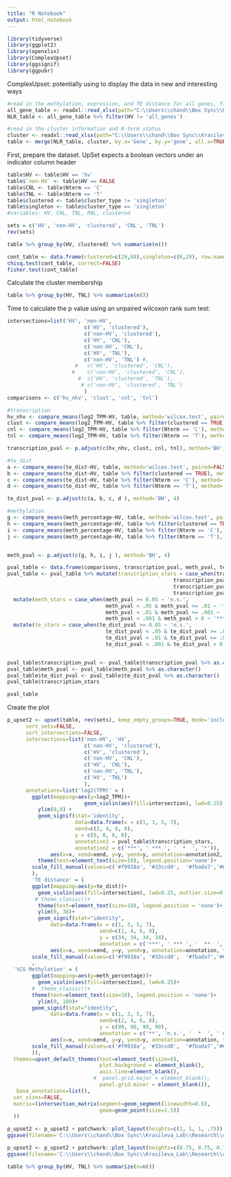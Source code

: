 ```yaml
---
title: "R Notebook"
output: html_notebook
---
```


```r
library(tidyverse)
library(ggplot2)
library(openxlsx)
library(ComplexUpset)
library(ggsignif)
library(ggpubr)
```
ComplexUpset: potentially using to display the data in new and interesting ways 
```r
#read in the methylation, expression, and TE distance for all genes, filter to NLRs
all_gene_table <- readxl::read_xlsx(path="C:\\Users\\chand\\Box Sync\\Krasileva_Lab\\Research\\chandler\\Krasileva Lab\\E14\\all_gene_table.xlsx")
NLR_table <- all_gene_table %>% filter(HV != 'all_genes')

#read in the cluster information and N-term status 
cluster <- readxl::read_xlsx(path="C:\\Users\\chand\\Box Sync\\Krasileva_Lab\\Research\\chandler\\Krasileva Lab\\E14\\chae_2020_supplemental.xlsx")
table <- merge(NLR_table, cluster, by.x='Gene', by.y='gene', all.x=TRUE)
```

First, prepare the dataset. UpSet expects a boolean vectors under an indicator column header 

```r
table$HV <- table$HV == 'hv'
table$`non-HV` <- table$HV == FALSE
table$CNL <- table$Nterm == 'C'
table$TNL <- table$Nterm == 'T'
table$clustered <- table$cluster_type != 'singleton'
table$singleton <- table$cluster_type == 'singleton'
#variables: HV, CNL, TNL, RNL, clustered 

sets = c('HV', 'non-HV', 'clustered', 'CNL', 'TNL')
rev(sets)
```
```r
table %>% group_by(HV, clustered) %>% summarize(n())

cont_table <- data.frame(clustered=c(29,68),singleton=c(6,29), row.names=c("hv","non-hv"))
chisq.test(cont_table, correct=FALSE)
fisher.test(cont_table)
```

Calculate the cluster membership 
```r
table %>% group_by(HV, TNL) %>% summarize(n())
```

Time to calculate the p value using an unpaired wilcoxon rank sum test: 
```r
intersections=list('HV', 'non-HV', 
                         c('HV', 'clustered'), 
                         c('non-HV', 'clustered'),
                         c('HV', 'CNL'), 
                         c('non-HV', 'CNL'),
                         c('HV', 'TNL'), 
                         c('non-HV', 'TNL') #, 
                      #   c('HV', 'clustered', 'CNL'), 
                     #    c('non-HV', 'clustered', 'CNL'),
                       #  c('HV', 'clustered', 'TNL'), 
                        # c('non-HV', 'clustered', 'TNL')
                         )
comparisons <- c('hv_nhv', 'clust', 'cnl', 'tnl')

#transcription 
hv_nhv <- compare_means(log2_TPM~HV, table, method='wilcox.test', paired=FALSE)$p 
clust <- compare_means(log2_TPM~HV, table %>% filter(clustered == TRUE), method='wilcox.test', paired=FALSE)$p 
cnl <- compare_means(log2_TPM~HV, table %>% filter(Nterm == 'C'), method='wilcox.test', paired=FALSE)$p
tnl <- compare_means(log2_TPM~HV, table %>% filter(Nterm == 'T'), method='wilcox.test', paired=FALSE)$p 

transcription_pval <- p.adjust(c(hv_nhv, clust, cnl, tnl), method='BH', 4)

#te_dist
a <- compare_means(te_dist~HV, table, method='wilcox.test', paired=FALSE)$p
b <- compare_means(te_dist~HV, table %>% filter(clustered == TRUE), method='wilcox.test', paired=FALSE)$p
c <- compare_means(te_dist~HV, table %>% filter(Nterm == 'C'), method='wilcox.test', paired=FALSE)$p
d <- compare_means(te_dist~HV, table %>% filter(Nterm == 'T'), method='wilcox.test', paired=FALSE)$p

te_dist_pval <- p.adjust(c(a, b, c, d ), method='BH', 4)

#methylation
g <- compare_means(meth_percentage~HV, table, method='wilcox.test', paired=FALSE)
h <- compare_means(meth_percentage~HV, table %>% filter(clustered == TRUE), method='wilcox.test', paired=FALSE)
i <- compare_means(meth_percentage~HV, table %>% filter(Nterm == 'C'), method='wilcox.test', paired=FALSE)
j <- compare_means(meth_percentage~HV, table %>% filter(Nterm == 'T'), method='wilcox.test', paired=FALSE)


meth_pval <- p.adjust(c(g, h, i, j ), method='BH', 4)

pval_table <- data.frame(comparisons, transcription_pval, meth_pval, te_dist_pval)
pval_table <- pval_table %>% mutate(transcription_stars = case_when(transcription_pval >= 0.05 ~ 'n.s.', 
                                                      transcription_pval < .05 & transcription_pval >= .01 ~ '*',
                                                      transcription_pval < .01 & transcription_pval >= .001 ~ '**',
                                                      transcription_pval < .001 & transcription_pval > 0 ~ '***')) %>%
  mutate(meth_stars = case_when(meth_pval >= 0.05 ~ 'n.s.', 
                                meth_pval < .05 & meth_pval >= .01 ~ '*',
                                meth_pval < .01 & meth_pval >= .001 ~ '**',
                                meth_pval < .001 & meth_pval > 0 ~ '***')) %>%
  mutate(te_stars = case_when(te_dist_pval >= 0.05 ~ 'n.s.', 
                                te_dist_pval < .05 & te_dist_pval >= .01 ~ '*',
                                te_dist_pval < .01 & te_dist_pval >= .001 ~ '**',
                                te_dist_pval < .001 & te_dist_pval > 0 ~ '***'))  


pval_table$transcription_pval <- pval_table$transcription_pval %>% as.character()
pval_table$meth_pval <- pval_table$meth_pval %>% as.character()
pval_table$te_dist_pval <- pval_table$te_dist_pval %>% as.character()
pval_table$transcription_stars

pval_table
```

Create the plot 
```r
p_upset2 <- upset(table, rev(sets), keep_empty_groups=TRUE, mode='inclusive_intersection', 
      sort_sets=FALSE,
      sort_intersections=FALSE, 
      intersections=list('non-HV', 'HV', 
                         c('non-HV', 'clustered'), 
                         c('HV', 'clustered'),
                         c('non-HV', 'CNL'), 
                         c('HV', 'CNL'),
                         c('non-HV', 'TNL'), 
                         c('HV', 'TNL')
                         ),
      annotations=list('log2(TPM)' = (
        ggplot(mapping=aes(y=log2_TPM))+
                         geom_violin(aes(fill=intersection), lwd=0.25) +
          ylim(0,9) +
          geom_signif(stat='identity', 
                      data=data.frame(x = c(1, 3, 5, 7),
                      xend=c(2, 4, 6, 8),
                      y = c(8, 8, 8, 8),
                      annotation1 = pval_table$transcription_stars, 
                      annotation2 = c('***', ' *** ', '  *  ', '*')), 
              aes(x=x, xend=xend, y=y, yend=y, annotation=annotation2, textsize=2.5))+
          theme(text=element_text(size=10), legend.position='none')+
        scale_fill_manual(values=c('#f9918a', '#33ccd0',  '#fbada7','#66d9dc',  '#F8766D','#00BFC4', '#c65e57','#00999d'))
        ),
        'TE distance' = (
        ggplot(mapping=aes(y=te_dist))+
          geom_violin(aes(fill=intersection), lwd=0.25, outlier.size=0.25)+
         # theme_classic()+
          theme(text=element_text(size=10), legend.position = 'none')+
          ylim(0, 38)+
          geom_signif(stat="identity", 
              data=data.frame(x = c(1, 3, 5, 7),
                              xend=c(2, 4, 6, 8),
                              y = c(34, 34, 34, 34),
                              annotation = c('***', ' *** ', '  **  ', '*')), 
              aes(x=x, xend=xend, y=y, yend=y, annotation=annotation, textsize=2.5), tip_length=0.1)+
        scale_fill_manual(values=c('#f9918a', '#33ccd0',  '#fbada7','#66d9dc',  '#F8766D','#00BFC4', '#c65e57','#00999d')))
        ,
  '%CG Methylation' = (
        ggplot(mapping=aes(y=meth_percentage))+
          geom_violin(aes(fill=intersection), lwd=0.25)+
        #  theme_classic()+
        theme(text=element_text(size=10), legend.position = 'none')+
          ylim(0, 100)+
        geom_signif(stat="identity", 
              data=data.frame(x = c(1, 3, 5, 7),
                              xend=c(2, 4, 6, 8),
                              y = c(90, 90, 90, 90),
                              annotation = c('**', 'n.s.', '  *  ', ' n.s. ')), 
              aes(x=x, xend=xend, y=y, yend=y, annotation=annotation, textsize=2.5))+
        scale_fill_manual(values=c('#f9918a', '#33ccd0',  '#fbada7','#66d9dc',  '#F8766D','#00BFC4', '#c65e57','#00999d'))
        )),   
  themes=upset_default_themes(text=element_text(size=8), 
                              plot.background = element_blank(), 
                              axis.line=element_blank(), 
                            #  panel.grid.major = element_blank(), 
                              panel.grid.minor = element_blank()),
   base_annotations=list(), 
  set_sizes=FALSE, 
  matrix=(intersection_matrix(segment=geom_segment(linewidth=0.5), 
                              geom=geom_point(size=1.5)) 
  ))

p_upset2 <- p_upset2 + patchwork::plot_layout(heights=c(1, 1, 1, .75))
ggsave(filename='C:\\Users\\chand\\Box Sync\\Krasileva_Lab\\Research\\chandler\\Krasileva Lab\\E14\\e14_R\\final_figures\\upset_sig_wilcoxon.png', plot=p_upset2, dpi='retina', width=4.5, height=6.25)
```

```r
p_upset2 <- p_upset2 + patchwork::plot_layout(heights=c(0.75, 0.75, 0.75, 0.75, 1.15))
ggsave(filename='C:\\Users\\chand\\Box Sync\\Krasileva_Lab\\Research\\chandler\\Krasileva Lab\\E14\\e14_R\\final_figures\\upset_sig_longer.png', plot=p_upset2, dpi='retina', width=5, height=5.25)
```

```r
table %>% group_by(HV, TNL) %>% summarize(n=n())
```

